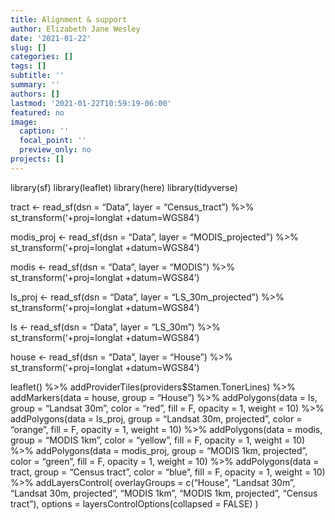 ```yaml
---
title: Alignment & support
author: Elizabeth Jane Wesley
date: '2021-01-22'
slug: []
categories: []
tags: []
subtitle: ''
summary: ''
authors: []
lastmod: '2021-01-22T10:59:19-06:00'
featured: no
image:
  caption: ''
  focal_point: ''
  preview_only: no
projects: []
---
```

library(sf)
library(leaflet)
library(here)
library(tidyverse)

tract <- read_sf(dsn = "Data", layer = "Census_tract") %>% 
  st_transform('+proj=longlat +datum=WGS84')

modis_proj <- read_sf(dsn = "Data", layer = "MODIS_projected") %>% 
  st_transform('+proj=longlat +datum=WGS84')

modis <- read_sf(dsn = "Data", layer = "MODIS") %>% 
  st_transform('+proj=longlat +datum=WGS84')

ls_proj <- read_sf(dsn = "Data", layer = "LS_30m_projected") %>% 
  st_transform('+proj=longlat +datum=WGS84')

ls <- read_sf(dsn = "Data", layer = "LS_30m") %>% 
  st_transform('+proj=longlat +datum=WGS84')

house <- read_sf(dsn = "Data", layer = "House") %>% 
  st_transform('+proj=longlat +datum=WGS84')

leaflet() %>% 
  addProviderTiles(providers$Stamen.TonerLines) %>% 
  addMarkers(data = house, group = "House") %>% 
  addPolygons(data = ls, 
              group = "Landsat 30m", 
              color = "red", fill = F, opacity = 1, weight = 10) %>% 
  addPolygons(data = ls_proj, 
              group = "Landsat 30m, projected", 
              color = "orange", fill = F, opacity = 1, weight = 10) %>% 
  addPolygons(data = modis, 
              group = "MODIS 1km", 
              color = "yellow", fill = F, opacity = 1, weight = 10) %>% 
  addPolygons(data = modis_proj, 
              group = "MODIS 1km, projected",
              color = "green", fill = F, opacity = 1, weight = 10) %>% 
  addPolygons(data = tract, 
              group = "Census tract",
              color = "blue", fill = F, opacity = 1, weight = 10) %>% 
  addLayersControl(
    overlayGroups = c("House", 
                      "Landsat 30m", 
                      "Landsat 30m, projected",
                      "MODIS 1km",
                      "MODIS 1km, projected",
                      "Census tract"),
    options = layersControlOptions(collapsed = FALSE)
  )
  

  
